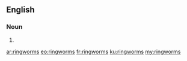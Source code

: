 ==English==

===Noun===
{{head|en}}

# {{plural of|ringworm}}

[[ar:ringworms]]
[[eo:ringworms]]
[[fr:ringworms]]
[[ku:ringworms]]
[[my:ringworms]]